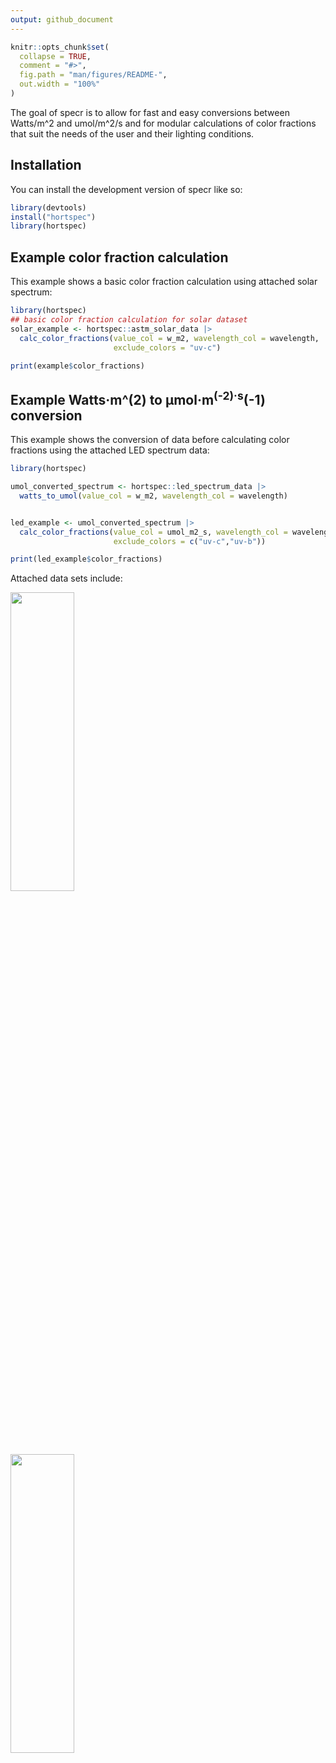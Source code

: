 ```yaml
---
output: github_document
---
```


<!-- README.md is generated from README.Rmd. Please edit that file -->

```r
knitr::opts_chunk$set(
  collapse = TRUE,
  comment = "#>",
  fig.path = "man/figures/README-",
  out.width = "100%"
)
```

The goal of specr is to allow for fast and easy conversions between Watts/m^2 and umol/m^2/s and for modular calculations of color fractions that suit the needs of the user and their lighting conditions.

## Installation

You can install the development version of specr like so:

```r
library(devtools)
install("hortspec")
library(hortspec)
```

## Example color fraction calculation

This example shows a basic color fraction calculation using attached solar spectrum:

```r
library(hortspec)
## basic color fraction calculation for solar dataset
solar_example <- hortspec::astm_solar_data |>
  calc_color_fractions(value_col = w_m2, wavelength_col = wavelength,
                       exclude_colors = "uv-c")

print(example$color_fractions)

```


## Example Watts·m^(2) to µmol·m^(-2)·s^(-1) conversion

This example shows the conversion of data before calculating color fractions using the attached LED spectrum data:

```r
library(hortspec)

umol_converted_spectrum <- hortspec::led_spectrum_data |>
  watts_to_umol(value_col = w_m2, wavelength_col = wavelength)


led_example <- umol_converted_spectrum |>
  calc_color_fractions(value_col = umol_m2_s, wavelength_col = wavelength,
                       exclude_colors = c("uv-c","uv-b"))

print(led_example$color_fractions)

```


Attached data sets include:

<img src="man/figures/README-solar.png" width="45%" height="35%" />

<img src="man/figures/README-led.png" width="45%" height="35%" />
